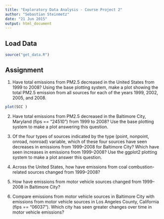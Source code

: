 ```yaml
---
title: "Exploratory Data Analysis - Course Project 2"
author: "Sebastian Steinmetz"
date: "21 Jun 2015"
output: html_document
---
```


## Load Data
```r
source("get_data.R")
```


## Assignment

1. Have total emissions from PM2.5 decreased in the United States from 1999 to 2008? Using the base plotting system, make a plot showing the total PM2.5 emission from all sources for each of the years 1999, 2002, 2005, and 2008.

```r
plot(SCC )
```


2. Have total emissions from PM2.5 decreased in the Baltimore City, Maryland (fips == "24510") from 1999 to 2008? Use the base plotting system to make a plot answering this question.

3. Of the four types of sources indicated by the type (point, nonpoint, onroad, nonroad) variable, which of these four sources have seen decreases in emissions from 1999–2008 for Baltimore City? Which have seen increases in emissions from 1999–2008? Use the ggplot2 plotting system to make a plot answer this question.

4. Across the United States, how have emissions from coal combustion-related sources changed from 1999–2008?

5. How have emissions from motor vehicle sources changed from 1999–2008 in Baltimore City?

6. Compare emissions from motor vehicle sources in Baltimore City with emissions from motor vehicle sources in Los Angeles County, California (fips == "06037"). Which city has seen greater changes over time in motor vehicle emissions?


